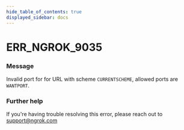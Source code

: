 ```yaml
---
hide_table_of_contents: true
displayed_sidebar: docs
---
```



# ERR_NGROK_9035

### Message

Invalid port for for URL with scheme `CURRENTSCHEME`, allowed ports are `WANTPORT`.

<ErrorDetails error="err_ngrok_9035" />

### Further help

If you're having trouble resolving this error, please reach out to [support@ngrok.com](mailto:support@ngrok.com?subject=Help%20with%20ERR_NGROK_9035)
